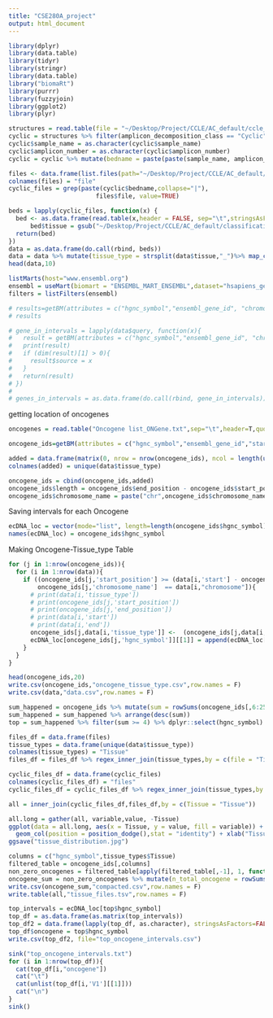 ```yaml
---
title: "CSE280A_project"
output: html_document
---
```


```r
library(dplyr)
library(data.table)
library(tidyr)
library(stringr)
library(data.table)
library("biomaRt")
library(purrr)
library(fuzzyjoin)
library(ggplot2)
library(plyr)
```

```r
structures = read.table(file = "~/Desktop/Project/CCLE/AC_default/ccle_amplicon_classification_profiles.tsv", header = T, sep = "\t")
cyclic = structures %>% filter(amplicon_decomposition_class == "Cyclic")
cyclic$sample_name = as.character(cyclic$sample_name)
cyclic$amplicon_number = as.character(cyclic$amplicon_number)
cyclic = cyclic %>% mutate(bedname = paste(paste(sample_name, amplicon_number, sep = "_"), amplicon_number,sep = "_"))
```

```r
files <- data.frame(list.files(path="~/Desktop/Project/CCLE/AC_default/classification_bed_files", pattern="*.bed", full.names=TRUE, recursive=FALSE))
colnames(files) = "file"
cyclic_files = grep(paste(cyclic$bedname,collapse="|"), 
                        files$file, value=TRUE)

beds = lapply(cyclic_files, function(x) {
  bed <- as.data.frame(read.table(x,header = FALSE, sep="\t",stringsAsFactors=FALSE, quote="", col.names = c("chromosome","start","end")))
      bed$tissue = gsub("~/Desktop/Project/CCLE/AC_default/classification_bed_files/","",x)
  return(bed)
})
data = as.data.frame(do.call(rbind, beds))
data = data %>% mutate(tissue_type = strsplit(data$tissue,"_")%>% map_chr(., 2))
head(data,10)
```


```r

listMarts(host="www.ensembl.org")
ensembl = useMart(biomart = "ENSEMBL_MART_ENSEMBL",dataset="hsapiens_gene_ensembl")
filters = listFilters(ensembl)

```

```r
# results=getBM(attributes = c("hgnc_symbol","ensembl_gene_id", "chromosome_name", "start_position", "end_position","gene_biotype"),filters = c("chromosomal_region"),values = list(chromosomal_region=unlist(as.list(data$query))), mart = ensembl)
# results

# gene_in_intervals = lapply(data$query, function(x){
#   result = getBM(attributes = c("hgnc_symbol","ensembl_gene_id", "chromosome_name", "start_position", "end_position","gene_biotype","chromosomal_region"),filters = c("chromosomal_region"),values = x, mart = ensembl)
#   print(result)
#   if (dim(result)[1] > 0){
#     result$source = x
#   }
#   return(result)
# })
# 
# genes_in_intervals = as.data.frame(do.call(rbind, gene_in_intervals))
```

getting location of oncogenes
```r
oncogenes = read.table("Oncogene list_ONGene.txt",sep="\t",header=T,quote = "")

```

```r
oncogene_ids=getBM(attributes = c("hgnc_symbol","ensembl_gene_id","start_position", "end_position","chromosome_name"),filters = c("hgnc_symbol"),values = unlist(as.list(oncogenes$OncogeneName)), mart = ensembl)

added = data.frame(matrix(0, nrow = nrow(oncogene_ids), ncol = length(unique(data$tissue_type))))
colnames(added) = unique(data$tissue_type)

oncogene_ids = cbind(oncogene_ids,added)
oncogene_ids$length = oncogene_ids$end_position - oncogene_ids$start_position
oncogene_ids$chromosome_name = paste("chr",oncogene_ids$chromosome_name,sep = "")


```


Saving intervals for each Oncogene
```r
ecDNA_loc = vector(mode="list", length=length(oncogene_ids$hgnc_symbol))
names(ecDNA_loc) = oncogene_ids$hgnc_symbol
```

Making Oncogene-Tissue_type Table
```r
for (j in 1:nrow(oncogene_ids)){
  for (i in 1:nrow(data)){
    if ((oncogene_ids[j,'start_position'] >= (data[i,'start'] - oncogene_ids[j,'length']/3)) && (oncogene_ids[j,'end_position'] <= (data[i,'end'] + oncogene_ids[j,'length']/3)) && 
        oncogene_ids[j,'chromosome_name']  == data[i,"chromosome"]){
      # print(data[i,'tissue_type'])
      # print(oncogene_ids[j,'start_position'])
      # print(oncogene_ids[j,'end_position'])
      # print(data[i,'start'])
      # print(data[i,'end'])
      oncogene_ids[j,data[i,'tissue_type']] <-  (oncogene_ids[j,data[i,'tissue_type']] + 1)
      ecDNA_loc[oncogene_ids[j,'hgnc_symbol']][[1]] = append(ecDNA_loc[oncogene_ids[j,'hgnc_symbol']][[1]],rbind(data[i,'start'], data[i,'end']))
    }
  }
}
```

```r
head(oncogene_ids,20)
write.csv(oncogene_ids,"oncogene_tissue_type.csv",row.names = F)
write.csv(data,"data.csv",row.names = F)

```

```r
sum_happened = oncogene_ids %>% mutate(sum = rowSums(oncogene_ids[,6:25]))
sum_happened = sum_happened %>% arrange(desc(sum))
top = sum_happened %>% filter(sum >= 4) %>% dplyr::select(hgnc_symbol)

```

```r
files_df = data.frame(files)
tissue_types = data.frame(unique(data$tissue_type))
colnames(tissue_types) = "Tissue"
files_df = files_df %>% regex_inner_join(tissue_types,by = c(file = "Tissue")) %>% group_by(Tissue) %>% summarise(Files_n = n())

cyclic_files_df = data.frame(cyclic_files) 
colnames(cyclic_files_df) = "files"
cyclic_files_df = cyclic_files_df %>% regex_inner_join(tissue_types,by = c(files = "Tissue")) %>% group_by(Tissue) %>% summarise(Cyclic_n = n())

all = inner_join(cyclic_files_df,files_df,by = c(Tissue = "Tissue"))

```

```r

all.long = gather(all, variable,value, -Tissue)
ggplot(data = all.long, aes(x = Tissue, y = value, fill = variable)) +
  geom_col(position = position_dodge(),stat = "identity") + xlab("Tissue Type") + ylab("Number of files") + theme(axis.text.x = element_text(angle = 90, vjust = 0.5, hjust=1)) + geom_text(aes(label = value), position=position_dodge(width=0.9), vjust=-0.25)
ggsave("tissue_distribution.jpg")
```

```r
columns = c("hgnc_symbol",tissue_types$Tissue)
filtered_table = oncogene_ids[,columns]
non_zero_oncogenes = filtered_table[apply(filtered_table[,-1], 1, function(x) !all(x==0)),]
oncogene_sum = non_zero_oncogenes %>% mutate(n_total_oncogene = rowSums(non_zero_oncogenes[,2:21])) %>% arrange(desc(n_total_oncogene))
write.csv(oncogene_sum,"compacted.csv",row.names = F)
write.table(all,"tissue_files.tsv",row.names = F)
```

```r
top_intervals = ecDNA_loc[top$hgnc_symbol]
top_df = as.data.frame(as.matrix(top_intervals))
top_df2 = data.frame(lapply(top_df, as.character), stringsAsFactors=FALSE)
top_df$oncogene = top$hgnc_symbol
write.csv(top_df2, file="top_oncogene_intervals.csv")
```

```r
sink("top_oncogene_intervals.txt")
for (i in 1:nrow(top_df)){
  cat(top_df[i,"oncogene"])
  cat("\t")
  cat(unlist(top_df[i,'V1'][[1]]))
  cat("\n")
}
sink()
```

